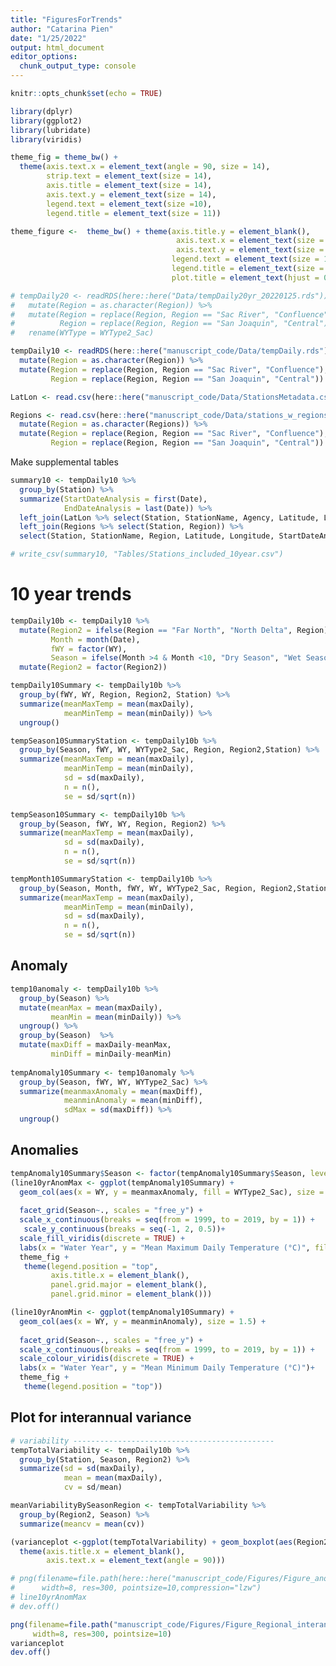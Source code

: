 ```yaml
---
title: "FiguresForTrends"
author: "Catarina Pien"
date: "1/25/2022"
output: html_document
editor_options: 
  chunk_output_type: console
---
```


```r
knitr::opts_chunk$set(echo = TRUE)
```

```r
library(dplyr)
library(ggplot2)
library(lubridate)
library(viridis)
```

```r
theme_fig = theme_bw() + 
  theme(axis.text.x = element_text(angle = 90, size = 14),
        strip.text = element_text(size = 14),
        axis.title = element_text(size = 14),
        axis.text.y = element_text(size = 14),
        legend.text = element_text(size =10),
        legend.title = element_text(size = 11))

theme_figure <-  theme_bw() + theme(axis.title.y = element_blank(),                                 axis.title.x = element_blank(),legend.position = "right",
                                     axis.text.x = element_text(size = 10, angle= 90),
                                     axis.text.y = element_text(size = 10),
                                    legend.text = element_text(size = 10),
                                    legend.title = element_text(size = 10.5),
                                    plot.title = element_text(hjust = 0.5)) 
```

```r
# tempDaily20 <- readRDS(here::here("Data/tempDaily20yr_20220125.rds")) %>%
#   mutate(Region = as.character(Region)) %>%
#   mutate(Region = replace(Region, Region == "Sac River", "Confluence"),
#          Region = replace(Region, Region == "San Joaquin", "Central")) %>%
#   rename(WYType = WYType2_Sac)

tempDaily10 <- readRDS(here::here("manuscript_code/Data/tempDaily.rds"))%>%
  mutate(Region = as.character(Region)) %>%
  mutate(Region = replace(Region, Region == "Sac River", "Confluence"),
         Region = replace(Region, Region == "San Joaquin", "Central"))

LatLon <- read.csv(here::here("manuscript_code/Data/StationsMetadata.csv"))

Regions <- read.csv(here::here("manuscript_code/Data/stations_w_regions_20230601.csv")) %>%
  mutate(Region = as.character(Regions)) %>%
  mutate(Region = replace(Region, Region == "Sac River", "Confluence"),
         Region = replace(Region, Region == "San Joaquin", "Central"))
```

Make supplemental tables
```r
summary10 <- tempDaily10 %>%
  group_by(Station) %>%
  summarize(StartDateAnalysis = first(Date),
            EndDateAnalysis = last(Date)) %>%
  left_join(LatLon %>% select(Station, StationName, Agency, Latitude, Longitude, HabitatType)) %>%
  left_join(Regions %>% select(Station, Region)) %>%
  select(Station, StationName, Region, Latitude, Longitude, StartDateAnalysis, EndDateAnalysis, Agency, HabitatType)

# write_csv(summary10, "Tables/Stations_included_10year.csv")
```

# 10 year trends
```r
tempDaily10b <- tempDaily10 %>%
  mutate(Region2 = ifelse(Region == "Far North", "North Delta", Region),
         Month = month(Date),
         fWY = factor(WY),
         Season = ifelse(Month >4 & Month <10, "Dry Season", "Wet Season")) %>%
  mutate(Region2 = factor(Region2))

tempDaily10Summary <- tempDaily10b %>%
  group_by(fWY, WY, Region, Region2, Station) %>%
  summarize(meanMaxTemp = mean(maxDaily),
            meanMinTemp = mean(minDaily)) %>%
  ungroup()

tempSeason10SummaryStation <- tempDaily10b %>%
  group_by(Season, fWY, WY, WYType2_Sac, Region, Region2,Station) %>%
  summarize(meanMaxTemp = mean(maxDaily),
            meanMinTemp = mean(minDaily),
            sd = sd(maxDaily),
            n = n(),
            se = sd/sqrt(n))

tempSeason10Summary <- tempDaily10b %>%
  group_by(Season, fWY, WY, Region, Region2) %>%
  summarize(meanMaxTemp = mean(maxDaily),
            sd = sd(maxDaily),
            n = n(),
            se = sd/sqrt(n))

tempMonth10SummaryStation <- tempDaily10b %>%
  group_by(Season, Month, fWY, WY, WYType2_Sac, Region, Region2,Station) %>%
  summarize(meanMaxTemp = mean(maxDaily),
            meanMinTemp = mean(minDaily),
            sd = sd(maxDaily),
            n = n(),
            se = sd/sqrt(n))


```

## Anomaly
```r
temp10anomaly <- tempDaily10b %>%
  group_by(Season) %>% 
  mutate(meanMax = mean(maxDaily),
         meanMin = mean(minDaily)) %>%
  ungroup() %>%
  group_by(Season)  %>%
  mutate(maxDiff = maxDaily-meanMax,
         minDiff = minDaily-meanMin)
  
tempAnomaly10Summary <- temp10anomaly %>%
  group_by(Season, fWY, WY, WYType2_Sac) %>%
  summarize(meanmaxAnomaly = mean(maxDiff),
            meanminAnomaly = mean(minDiff),
            sdMax = sd(maxDiff)) %>%
  ungroup()
```

## Anomalies
```r
tempAnomaly10Summary$Season <- factor(tempAnomaly10Summary$Season, levels = c("Wet Season", "Dry Season"))
(line10yrAnomMax <- ggplot(tempAnomaly10Summary) + 
  geom_col(aes(x = WY, y = meanmaxAnomaly, fill = WYType2_Sac), size = 1.5) +
 
  facet_grid(Season~., scales = "free_y") +
  scale_x_continuous(breaks = seq(from = 1999, to = 2019, by = 1)) +
   scale_y_continuous(breaks = seq(-1, 2, 0.5))+
  scale_fill_viridis(discrete = TRUE) +
  labs(x = "Water Year", y = "Mean Maximum Daily Temperature (°C)", fill = "Water Year Type")+
  theme_fig +
   theme(legend.position = "top",
         axis.title.x = element_blank(),
         panel.grid.major = element_blank(),
         panel.grid.minor = element_blank()))

(line10yrAnomMin <- ggplot(tempAnomaly10Summary) + 
  geom_col(aes(x = WY, y = meanminAnomaly), size = 1.5) +
 
  facet_grid(Season~., scales = "free_y") +
  scale_x_continuous(breaks = seq(from = 1999, to = 2019, by = 1)) +
  scale_colour_viridis(discrete = TRUE) +
  labs(x = "Water Year", y = "Mean Minimum Daily Temperature (°C)")+
  theme_fig +
   theme(legend.position = "top"))
```

## Plot for interannual variance

```r
# variability ---------------------------------------------
tempTotalVariability <- tempDaily10b %>%
  group_by(Station, Season, Region2) %>%
  summarize(sd = sd(maxDaily),
            mean = mean(maxDaily),
            cv = sd/mean)

meanVariabilityBySeasonRegion <- tempTotalVariability %>%
  group_by(Region2, Season) %>%
  summarize(meancv = mean(cv))
```

```r
(varianceplot <-ggplot(tempTotalVariability) + geom_boxplot(aes(Region2, cv, fill = Region2)) + facet_wrap(~Season) + scale_fill_viridis(option = "plasma", discrete = TRUE) + labs(y = "Coefficient of Variation (CV)", fill = "Region") + theme_fig + 
  theme(axis.title.x = element_blank(),                    
        axis.text.x = element_text(angle = 90)))
```

```r
# png(filename=file.path(here::here("manuscript_code/Figures/Figure_anomaly_10year.tiff")), units="in",type="cairo", bg="white", height=7, 
#      width=8, res=300, pointsize=10,compression="lzw")
# line10yrAnomMax
# dev.off()

png(filename=file.path("manuscript_code/Figures/Figure_Regional_interannual_variance.png"), units="in",type="cairo", bg="white", height=5, 
     width=8, res=300, pointsize=10)
varianceplot
dev.off()
```

